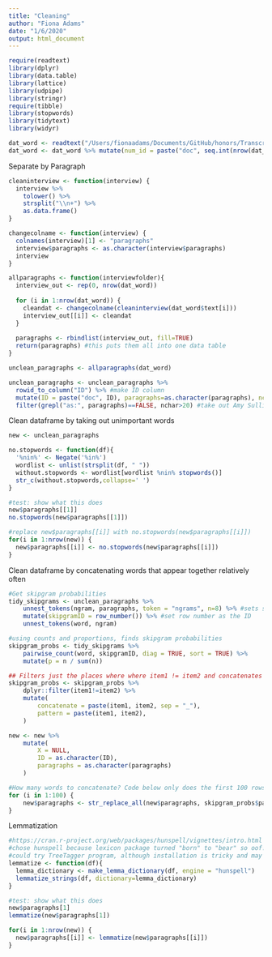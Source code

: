 ```yaml
---
title: "Cleaning"
author: "Fiona Adams"
date: "1/6/2020"
output: html_document
---
```

```r
require(readtext)
library(dplyr)
library(data.table)
library(lattice)
library(udpipe)
library(stringr)
require(tibble)
library(stopwords)
library(tidytext)
library(widyr)

dat_word <- readtext("/Users/fionaadams/Documents/GitHub/honors/TranscriptTest/*.docx")
dat_word <- dat_word %>% mutate(num_id = paste("doc", seq.int(nrow(dat_word)))) #get numerical ids, so easier to find in future
```

Separate by Paragraph
```r
cleaninterview <- function(interview) {
  interview %>% 
    tolower() %>%
    strsplit("\\n+") %>%
    as.data.frame()
}

changecolname <- function(interview) {
  colnames(interview)[1] <- "paragraphs"
  interview$paragraphs <- as.character(interview$paragraphs)
  interview
}

allparagraphs <- function(interviewfolder){
  interview_out <- rep(0, nrow(dat_word))
  
  for (i in 1:nrow(dat_word)) {
    cleandat <- changecolname(cleaninterview(dat_word$text[i]))
    interview_out[[i]] <- cleandat
  }
  
  paragraphs <- rbindlist(interview_out, fill=TRUE)
  return(paragraphs) #this puts them all into one data table
}

unclean_paragraphs <- allparagraphs(dat_word)

unclean_paragraphs <- unclean_paragraphs %>% 
  rowid_to_column("ID") %>% #make ID column
  mutate(ID = paste("doc", ID), paragraphs=as.character(paragraphs), nchar = nchar(paragraphs)) %>%
  filter(grepl("as:", paragraphs)==FALSE, nchar>20) #take out Amy Sullivan's questions 
```

Clean dataframe by taking out unimportant words
```r
new <- unclean_paragraphs

no.stopwords <- function(df){
  '%nin%' <- Negate('%in%')
  wordlist <- unlist(strsplit(df, " "))
  without.stopwords <- wordlist[wordlist %nin% stopwords()]
  str_c(without.stopwords,collapse=' ')  
}

#test: show what this does
new$paragraphs[[1]]
no.stopwords(new$paragraphs[[1]])

#replace new$paragraphs[[i]] with no.stopwords(new$paragraphs[[i]])
for(i in 1:nrow(new)) {
  new$paragraphs[[i]] <- no.stopwords(new$paragraphs[[i]])
}
```

Clean dataframe by concatenating words that appear together relatively often
```r
#Get skipgram probabilities
tidy_skipgrams <- unclean_paragraphs %>%
    unnest_tokens(ngram, paragraphs, token = "ngrams", n=8) %>% #sets sliding window of 8
    mutate(skipgramID = row_number()) %>% #set row number as the ID
    unnest_tokens(word, ngram)

#using counts and proportions, finds skipgram probabilities
skipgram_probs <- tidy_skipgrams %>%
    pairwise_count(word, skipgramID, diag = TRUE, sort = TRUE) %>%
    mutate(p = n / sum(n))
```

```r
## Filters just the places where where item1 != item2 and concatenates these words
skipgram_probs <- skipgram_probs %>%
    dplyr::filter(item1!=item2) %>%
    mutate(
        concatenate = paste(item1, item2, sep = "_"),
        pattern = paste(item1, item2),
    )
```

```r
new <- new %>%
    mutate(
        X = NULL,
        ID = as.character(ID),
        paragraphs = as.character(paragraphs)
    )

#How many words to concatenate? Code below only does the first 100 rows. We shouldn't do all of them, but what should be the threshold?
for (i in 1:100) {
    new$paragraphs <- str_replace_all(new$paragraphs, skipgram_probs$pattern[i], skipgram_probs$concatenate[i])
}
```

Lemmatization
```r
#https://cran.r-project.org/web/packages/hunspell/vignettes/intro.html
#chose hunspell because lexicon package turned "born" to "bear" so oof!
#could try TreeTagger program, although installation is tricky and may not be worth it
lemmatize <- function(df){
  lemma_dictionary <- make_lemma_dictionary(df, engine = "hunspell")
  lemmatize_strings(df, dictionary=lemma_dictionary)
}

#test: show what this does
new$paragraphs[1]
lemmatize(new$paragraphs[1])

for(i in 1:nrow(new)) {
  new$paragraphs[[i]] <- lemmatize(new$paragraphs[[i]])
}
```
